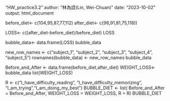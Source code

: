 
"HW_practice3.2"
author: "林為詮(Lin, Wei-Chuan)"
date: "2023-10-02"
output: html_document



before_diet<- c(104,95,87,77,112) 
after_diet<- c(96,91,81,75,118))



LOSS<- c((after_diet-before_diet)/before_diet)
LOSS



bubble_data<- data.frame(LOSS)
bubble_data

new_row_names <- c("subject_1", "subject_2", "subject_3", "subject_4", "subject_5")
rownames(bubble_data) <- new_row_names
bubble_data


Before_and_After <- data.frame(before_diet,after_diet)
WEIGHT_LOSS<- bubble_data
list(WEIGHT_LOSS)

R <- c("I_have_difficulty_reading", "I_have_difficulty_memorizing", "I_am_trying","I_am_doing_my_best")
BUBBLE_DIET <- list( Before_and_After = Before_and_After, WEIGHT_LOSS = WEIGHT_LOSS, R = R)
BUBBLE_DIET

